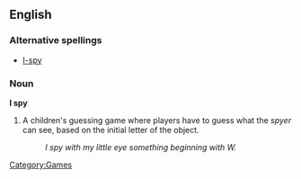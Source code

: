 ==English==

===Alternative spellings===
*[[I-spy]]

===Noun===
'''I spy'''

# A children's guessing game where players have to guess what the ''spyer'' can see, based on the initial letter of the object.
#:''I spy with my little eye something beginning with W.''

[[Category:Games]]